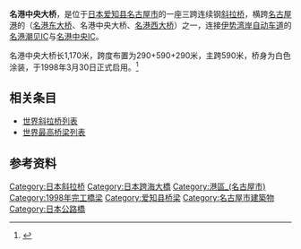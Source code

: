 {{Infobox bridge
|bridge_name=名港中央大桥
|native_name=名港中央大橋
|image=Meikou-edit.jpg
|caption=
|official_name=
|carries=[[File:Isewangan_Expwy_Route_Sign.svg|150px]]
|crosses=[[名古屋港|名古屋港]]
|locale={{JPN}} [[爱知县|爱知县]][[名古屋市|名古屋市]]
|maint=
|id=
|designer=
|design=[[斜拉桥|斜拉桥]]
|mainspan={{convert|590|m|ft|0}}
|length={{convert|1170|m|ft|0}}
|width={{convert|34|m|ft|0}}
|clearance=
|below={{convert|47|m|ft|0}}
|height={{convert|190|m|ft|0}}
|traffic=
|begin=
|open=1998年3月30日
|closed=
|toll=
|builder=
|map_cue=
|map_image=
|map_text=
|map_width=
|coordinates={{coord|35.053439|N|136.859877|E|region:JP_type:landmark|display=inline,title}}
|references=
|extra={{Location map | Japan | label=名港中央大桥 | lat=35.053439 | long=136.859877 | position=right | width= | float=center | caption=}}
}}

'''名港中央大桥'''，是位于[[日本|日本]][[爱知县|爱知县]][[名古屋市|名古屋市]]的一座三跨连续钢[[斜拉桥|斜拉桥]]，横跨[[名古屋港|名古屋港]]的{{link-ja|名港三大桥|名港トリトン}}（[[名港东大桥|名港东大桥]]、名港中央大桥、[[名港西大桥|名港西大桥]]）之一，连接[[伊势湾岸自动车道|伊势湾岸自动车道]]的[[名港潮见IC|名港潮见IC]]与[[名港中央IC|名港中央IC]]。

名港中央大桥长1,170米，跨度布置为290+590+290米，主跨590米，桥身为白色涂装，于1998年3月30日正式启用。<ref>{{cite web | url=http://www.n-sharyo.co.jp/business/tekko/bridge/03meikou.htm | title=名港中央大橋 | publisher=日本車両 | date= | author= | language=ja | accessdate=2013-04-19 | archive-date=2019-10-29 | archive-url=https://web.archive.org/web/20191029153604/https://www.n-sharyo.co.jp/business/tekko/bridge/03meikou.htm | dead-url=no }}</ref>

==相关条目==
*[[世界斜拉桥列表|世界斜拉桥列表]]
*[[世界最高桥梁列表|世界最高桥梁列表]]

==参考资料==
{{Commonscat|Meiko-Chuo Bridge}}

{{reflist}}

{{Bridge-Stub}}

{{DEFAULTSORT:M}}
[[Category:日本斜拉桥|Category:日本斜拉桥]]
[[Category:日本跨海大橋|Category:日本跨海大橋]]
[[Category:港區_(名古屋市)|Category:港區_(名古屋市)]]
[[Category:1998年完工橋梁|Category:1998年完工橋梁]]
[[Category:爱知县桥梁|Category:爱知县桥梁]]
[[Category:名古屋市建築物|Category:名古屋市建築物]]
[[Category:日本公路橋|Category:日本公路橋]]